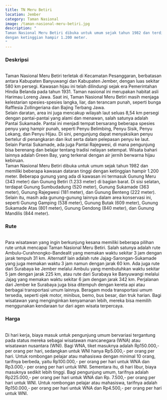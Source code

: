 ```yaml
---
title: TN Meru Betiri
location: Jember
category: Taman Nasional
image: /taman-nasional-meru-betiri.jpg
description: "
Taman Nasional Meru Betiri dibuka untuk umum sejak tahun 1982 dan terdiri dari beberapa kawasan dataran tinggi,
dengan ketinggian hampir 1.200 meter.
"
---
```


<h3 class="text-center text-3xl font-bold">Deskripsi</h3>
<br />
Taman Nasional Meru Betiri terletak di Kecamatan Pesanggaran, berbatasan antara
Kabupaten Banyuwangi dan Kabupaten Jember, dengan luas sekitar 580 km persegi.
Kawasan hijau ini telah dilindungi sejak era Pemerintahan Hindia Belanda pada
tahun 1931. Taman nasional ini merupakan habitat asli Harimau Loreng Jawa. Saat
ini, Taman Nasional Meru Betiri masih menjaga kelestarian spesies-spesies
langka, liar, dan terancam punah, seperti bunga Rafflesia Zollingeriana dan
Bajing Terbang Jawa.
<br />
Selain daratan, area ini juga mencakup wilayah laut seluas 8,54 km persegi
dengan pantai-pantai yang alami dan menawan, salah satunya adalah Pantai
Sukamade. Pantai ini menjadi tempat bersarang beberapa spesies penyu yang hampir
punah, seperti Penyu Belimbing, Penyu Sisik, Penyu Lekang, dan Penyu Hijau. Di
sini, pengunjung dapat menyaksikan penyu bertelur di penangkaran dan ikut serta
dalam pelepasan penyu ke laut. Selain Pantai Sukamade, ada juga Pantai
Rajegwesi, di mana pengunjung bisa berenang dan belajar tentang tradisi nelayan
setempat. Wisata bahari lainnya adalah Green Bay, yang terkenal dengan air
jernih berwarna hijau kebiruan.
<br />
Taman Nasional Meru Betiri dibuka untuk umum sejak tahun 1982 dan memiliki
beberapa kawasan dataran tinggi dengan ketinggian hampir 1.200 meter. Beberapa
gunung yang ada di kawasan ini termasuk Gunung Meru (343 meter) dan Gunung
Betiri (1.233 meter) di bagian barat. Di sisi selatan, terdapat Gunung
Sumbudadung (520 meter), Gunung Sukamade (363 meter), Gunung Rajegwesi (181
meter), dan Gunung Benteng (222 meter). Selain itu, masih ada gunung-gunung
lainnya dalam area konservasi ini, seperti Gunung Gamping (538 meter), Gunung
Butak (609 meter), Gunung Sukamade Atas (801 meter), Gunung Gendong (840 meter),
dan Gunung Mandilis (844 meter).

<br />
<h3 class="text-center text-3xl font-bold">Rute</h3>
<br />
Para wisatawan yang ingin berkunjung kesana memiliki beberapa pilihan rute untuk
mencapai Taman Nasional Meru Betiri. Salah satunya adalah rute Ambulu-Curahnongko-Bandealit
yang memakan waktu sekitar 3 jam dengan jarak tempuh 31 km. Alternatif lain adalah
rute Jajag-Sarongan-Sukamade yang juga memakan waktu 3 jam namun dengan jarak 60
km. Ada juga rute dari Surabaya ke Jember melalui Ambulu yang membutuhkan waktu sekitar
5 jam dengan jarak 225 km, atau rute dari Surabaya ke Banyuwangi melalui Jajag yang
memakan waktu sekitar 6 jam dengan jarak 342 km. Perjalanan dari Jember ke Surabaya
juga bisa ditempuh dengan kereta api atau berbagai transportasi umum lainnya. Beragam
moda transportasi umum tersedia, seperti ojek motor, minibus, bemo, bus besar, dan
truk harian. Bagi wisatawan yang menginginkan kenyamanan lebih, mereka bisa memilih
menggunakan kendaraan tur dari agen wisata terpercaya.

<br />
<h3 class="text-center text-3xl font-bold">Harga</h3>
<br />
Di hari kerja, biaya masuk untuk pengunjung umum bervariasi tergantung pada status
mereka sebagai wisatawan mancanegara (WNA) atau wisatawan nusantara (WNI). Bagi WNA,
tiket masuknya adalah Rp150.000,- per orang per hari, sedangkan untuk WNI hanya Rp5.000,-
per orang per hari. Untuk rombongan pelajar atau mahasiswa dengan minimal 10 orang,
tarifnya berbeda, yaitu Rp100.000,- per orang per hari untuk WNA dan Rp3.000,- per
orang per hari untuk WNI. Sementara itu, di hari libur, biaya masuknya sedikit lebih
tinggi. Bagi pengunjung umum, tarifnya adalah Rp225.000,- per orang per hari untuk
WNA dan Rp. 7.500,- per orang per hari untuk WNI. Untuk rombongan pelajar atau mahasiswa,
tarifnya adalah Rp150.000,- per orang per hari untuk WNA dan Rp4.500,- per orang
per hari untuk WNI.